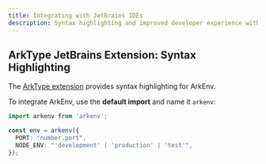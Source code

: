 ```yaml
---
title: Integrating with JetBrains IDEs
description: Syntax highlighting and improved developer experience with JetBrains IDEs
---
```


## ArkType JetBrains Extension: Syntax Highlighting

The [ArkType extension](https://plugins.jetbrains.com/plugin/27099-arktype) provides syntax highlighting for ArkEnv.

<Card
  title="Install ArkType JetBrains Extension"
  href="https://plugins.jetbrains.com/plugin/27099-arktype"
  description="Get syntax highlighting for ArkType"
/>

To integrate ArkEnv, use the **default import** and name it `arkenv`:

```typescript
import arkenv from 'arkenv';

const env = arkenv({
  PORT: "number.port", 
  NODE_ENV: "'development' | 'production' | 'test'",
});
```
